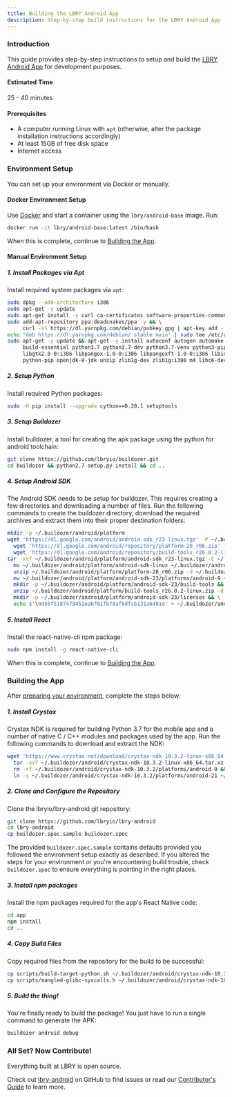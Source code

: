 ```yaml
---
title: Building the LBRY Android App
description: Step-by-step build instructions for the LBRY Android App
---
```


### Introduction
This guide provides step-by-step instructions to setup and build the [LBRY Android App](https://lbry.com/android) for development purposes. 

#### Estimated Time
25 - 40 minutes

#### Prerequisites
- A computer running Linux with `apt` (otherwise, alter the package installation instructions accordingly)
- At least 15GB of free disk space
- Internet access

### Environment Setup

You can set up your environment via Docker or manually.

#### Docker Environment Setup

Use [Docker](https://docs.docker.com/install/) and start a container using the `lbry/android-base` image. Run:
```bash
docker run -it lbry/android-base:latest /bin/bash
```

When this is complete, continue to [Building the App](#building-the-app).

#### Manual Environment Setup

##### 1. Install Packages via Apt

Install required system packages via `apt`:

```bash
sudo dpkg --add-architecture i386
sudo apt-get -y update
sudo apt-get install -y curl ca-certificates software-properties-common gpg-agent wget
sudo add-apt-repository ppa:deadsnakes/ppa -y && \
     curl -sS https://dl.yarnpkg.com/debian/pubkey.gpg | apt-key add -
echo "deb https://dl.yarnpkg.com/debian/ stable main" | sudo tee /etc/apt/sources.list.d/yarn.list
sudo apt-get -y update && apt-get -y install autoconf autogen automake libtool libffi-dev \
     build-essential python3.7 python3.7-dev python3.7-venv python3-pip ccache git libncurses5:i386 libstdc++6:i386 \
     libgtk2.0-0:i386 libpangox-1.0-0:i386 libpangoxft-1.0-0:i386 libidn11:i386 python2.7 python2.7-dev \
     python-pip openjdk-8-jdk unzip zlib1g-dev zlib1g:i386 m4 libc6-dev-i386 yarn gawk nodejs npm
```

##### 2. Setup Python

Install required Python packages:

```bash
sudo -H pip install --upgrade cython==0.28.1 setuptools
```

##### 3. Setup Buildozer

Install buildozer, a tool for creating the apk package using the python for android toolchain:

```bash
git clone https://github.com/lbryio/buildozer.git
cd buildozer && python2.7 setup.py install && cd ..
```

##### 4. Setup Android SDK

The Android SDK needs to be setup for buildozer. This requires creating a few directories and downloading a number of files. Run the following commands to create the buildozer directory, download the required archives and extract them into their proper destination folders:

```bash
mkdir -p ~/.buildozer/android/platform
wget 'https://dl.google.com/android/android-sdk_r23-linux.tgz' -P ~/.buildozer/android/platform/ && \
  wget 'https://dl.google.com/android/repository/platform-28_r06.zip' -P ~/.buildozer/android/platform/ && \
  wget 'https://dl.google.com/android/repository/build-tools_r26.0.2-linux.zip' -P ~/.buildozer/android/platform/
tar -xvf ~/.buildozer/android/platform/android-sdk_r23-linux.tgz -C ~/.buildozer/android/platform/ && \
  mv ~/.buildozer/android/platform/android-sdk-linux ~/.buildozer/android/platform/android-sdk-23 && \
  unzip ~/.buildozer/android/platform/platform-28_r06.zip -d ~/.buildozer/android/platform/android-sdk-23/platforms && \
  mv ~/.buildozer/android/platform/android-sdk-23/platforms/android-9 ~/.buildozer/android/platform/android-sdk-23/platforms/android-28 && \
  mkdir -p ~/.buildozer/android/platform/android-sdk-23/build-tools && \
  unzip ~/.buildozer/android/platform/build-tools_r26.0.2-linux.zip -d ~/.buildozer/android/platform/android-sdk-23/build-tools && \
  mkdir -p ~/.buildozer/android/platform/android-sdk-23/licenses && \
  echo $'\nd56f5187479451eabf01fb78af6dfcb131a6481e' > ~/.buildozer/android/platform/android-sdk-23/licenses/android-sdk-license
```

##### 5. Install React

Install the react-native-cli npm package:
```bash
sudo npm install -g react-native-cli
```

When this is complete, continue to [Building the App](#building-the-app).

### Building the App

After [preparing your environment](#setup-environment), complete the steps below.

##### 1. Install Crystax
 
Crystax NDK is required for building Python 3.7 for the mobile app and a number of native C / C++ modules and packages used by the app. Run the following commands to download and extract the NDK:

```bash
wget 'https://www.crystax.net/download/crystax-ndk-10.3.2-linux-x86_64.tar.xz' -P ~/.buildozer/android/ && \
  tar -xvf ~/.buildozer/android/crystax-ndk-10.3.2-linux-x86_64.tar.xz -C ~/.buildozer/android/ && \
  rm -rf ~/.buildozer/android/crystax-ndk-10.3.2/platforms/android-9 && \
  ln -s ~/.buildozer/android/crystax-ndk-10.3.2/platforms/android-21 ~/.buildozer/android/crystax-ndk-10.3.2/platforms/android-9
```

##### 2. Clone and Configure the Repository

Clone the lbryio/lbry-android git repository:

```bash
git clone https://github.com/lbryio/lbry-android
cd lbry-android
cp buildozer.spec.sample buildozer.spec
```

The provided `buildozer.spec.sample` contains defaults provided you followed the environment setup exactly as described. If you altered the steps for your environment or you're encountering build trouble, check `buildozer.spec` to ensure everything is pointing in the right places.

##### 3. Install npm packages

Install the npm packages required for the app's React Native code:

```bash
cd app
npm install
cd ..
```

##### 4. Copy Build Files

Copy required files from the repository for the build to be successful:
```bash
cp scripts/build-target-python.sh ~/.buildozer/android/crystax-ndk-10.3.2/build/tools/build-target-python.sh
cp scripts/mangled-glibc-syscalls.h ~/.buildozer/android/crystax-ndk-10.3.2/platforms/android-21/arch-arm/usr/include/crystax/bionic/libc/include/sys/mangled-glibc-syscalls.h
```

##### 5. Build the thing!

You're finally ready to build the package! You just have to run a single command to generate the APK:

```bash
buildozer android debug
```

### All Set? Now Contribute!

Everything built at LBRY is open source.

Check out [lbry-android](https://github.com/lbryio/lbry-android) on GitHub to find issues or read our [Contributor's Guide](/contribute) to learn more.
